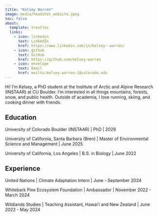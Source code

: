 ```yaml
---
title: "Kelsey Warren"
image: media/headshot_website.jpeg
toc: false
about: 
  template: trestles
  links:
    - icon: linkedin
      text: LinkedIn
      href: https://www.linkedin.com/in/kelsey--warren/
    - icon: github
      text: GitHub
      href: https://github.com/kelsey-warren
    - icon: envelope
      text: Email
      href: mailto:kelsey.warren-1@colorado.edu
---
```


::: {#hero-heading}
Hi! I'm Kelsey, a PhD student at the Institute of Arctic and Alpine Research (INSTAAR) at CU Boulder. I'm interested in all things mountains, forests, snow, and public health. Outside of academia, I love running, skiing, and cooking dinner with friends.

## Education

University of Colorado Boulder (INSTAAR) \| PhD \| 2029

University of California, Santa Barbara (Bren) \| Master of Environmental Science and Management \| June 2025

University of California, Los Angeles \| B.S. in Biology \| June 2022

## Experience

United Nations \| Climate Adaptation Intern \| June - September 2024

Whitebark Pine Ecosystem Foundation \| Ambassador \| November 2022 - March 2024

Wildlands Studies \| Teaching Assistant, Hawai'i and New Zealand \| June 2022 - May 2024
:::
